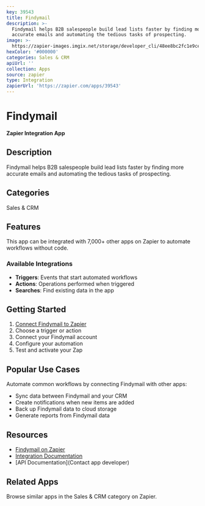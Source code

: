 ```yaml
---
key: 39543
title: Findymail
description: >-
  Findymail helps B2B salespeople build lead lists faster by finding more
  accurate emails and automating the tedious tasks of prospecting.
image: >-
  https://zapier-images.imgix.net/storage/developer_cli/48ee8bc2fc1e9ce0d26810d7db37ba99.png?auto=format%2Ccompress&ixlib=python-3.0.0&q=50
hexColor: '#000000'
categories: Sales & CRM
apiUrl: ''
collection: Apps
source: zapier
type: Integration
zapierUrl: 'https://zapier.com/apps/39543'
---
```

# Findymail

**Zapier Integration App**

## Description

Findymail helps B2B salespeople build lead lists faster by finding more accurate emails and automating the tedious tasks of prospecting.

## Categories

Sales & CRM

## Features

This app can be integrated with 7,000+ other apps on Zapier to automate workflows without code.

### Available Integrations

- **Triggers**: Events that start automated workflows
- **Actions**: Operations performed when triggered
- **Searches**: Find existing data in the app

## Getting Started

1. [Connect Findymail to Zapier](https://zapier.com/apps/39543)
2. Choose a trigger or action
3. Connect your Findymail account
4. Configure your automation
5. Test and activate your Zap

## Popular Use Cases

Automate common workflows by connecting Findymail with other apps:

- Sync data between Findymail and your CRM
- Create notifications when new items are added
- Back up Findymail data to cloud storage
- Generate reports from Findymail data

## Resources

- [Findymail on Zapier](https://zapier.com/apps/39543)
- [Integration Documentation](https://zapier.com/apps/39543/integrations)
- [API Documentation](Contact app developer)

## Related Apps

Browse similar apps in the Sales & CRM category on Zapier.
